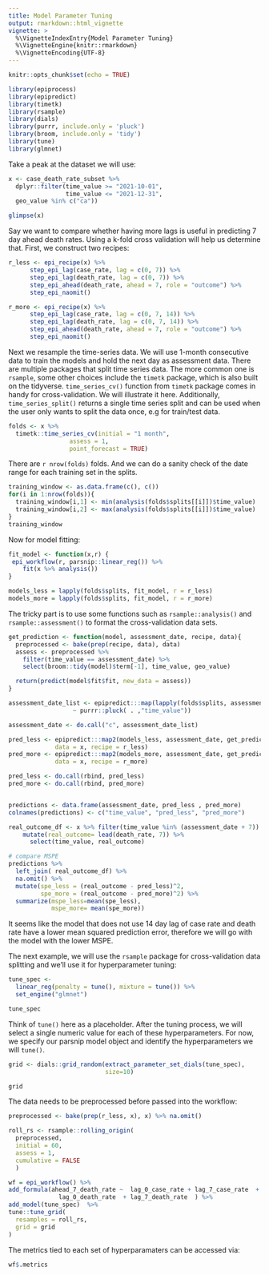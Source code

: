 ```yaml
---
title: Model Parameter Tuning
output: rmarkdown::html_vignette
vignette: >
  %\VignetteIndexEntry{Model Parameter Tuning}
  %\VignetteEngine{knitr::rmarkdown}
  %\VignetteEncoding{UTF-8}
---
```


```r
knitr::opts_chunk$set(echo = TRUE)
```


```r
library(epiprocess)
library(epipredict)
library(timetk)
library(rsample)
library(dials)
library(purrr, include.only = 'pluck')
library(broom, include.only = 'tidy')
library(tune)
library(glmnet)
```

Take a peak at the dataset we will use:
```r
x <- case_death_rate_subset %>%
  dplyr::filter(time_value >= "2021-10-01", 
                time_value <= "2021-12-31",
  geo_value %in% c("ca"))

glimpse(x)
```

Say we want to compare whether having more lags is useful in predicting 
7 day ahead death rates. Using a k-fold cross validation will help us determine
that. First, we construct two recipes:

```r
r_less <- epi_recipe(x) %>%
      step_epi_lag(case_rate, lag = c(0, 7)) %>%
      step_epi_lag(death_rate, lag = c(0, 7)) %>%
      step_epi_ahead(death_rate, ahead = 7, role = "outcome") %>%
      step_epi_naomit()

r_more <- epi_recipe(x) %>%
      step_epi_lag(case_rate, lag = c(0, 7, 14)) %>%
      step_epi_lag(death_rate, lag = c(0, 7, 14)) %>%
      step_epi_ahead(death_rate, ahead = 7, role = "outcome") %>%
      step_epi_naomit()
```

Next we resample the time-series data. We will use 1-month consecutive data
to train the models and hold the next day as assessment data. 
There are multiple packages that split time series data. The more common one is
`rsample`, some other choices include the `timetk` package, which is also built
on the tidyverse. `time_series_cv()` function from `timetk` package comes 
in handy for cross-validation. We will illustrate it here.
Additionally, `time_series_split()` returns a single time series split and can
be used when the user only wants to split the data once, e.g for train/test data.

```r
folds <- x %>%
  timetk::time_series_cv(initial = "1 month",
                 assess = 1,
                 point_forecast = TRUE)
```

There are `r nrow(folds)` folds. And we can do a sanity check of the date range 
for each training set in the splits. 

```r
training_window <- as.data.frame(c(), c())
for(i in 1:nrow(folds)){
  training_window[i,1] <- min(analysis(folds$splits[[i]])$time_value)
  training_window[i,2] <- max(analysis(folds$splits[[i]])$time_value)
}
training_window
```

Now for model fitting:

```r

fit_model <- function(x,r) {
 epi_workflow(r, parsnip::linear_reg()) %>%
    fit(x %>% analysis())
}

models_less = lapply(folds$splits, fit_model, r = r_less)
models_more = lapply(folds$splits, fit_model, r = r_more)

```

The tricky part is to use some functions such as `rsample::analysis()` and 
`rsample::assessment()` to format the cross-validation data sets.

```r
get_prediction <- function(model, assessment_date, recipe, data){
  preprocessed <- bake(prep(recipe, data), data) 
  assess <- preprocessed %>% 
    filter(time_value == assessment_date) %>%
    select(broom::tidy(model)$term[-1], time_value, geo_value)

  return(predict(model$fit$fit, new_data = assess))
}

assessment_date_list <- epipredict:::map(lapply(folds$splits, assessment),
                  ~ purrr::pluck( . ,"time_value")) 

assessment_date <- do.call("c", assessment_date_list)

pred_less <- epipredict:::map2(models_less, assessment_date, get_prediction,
             data = x, recipe = r_less) 
pred_more <- epipredict:::map2(models_more, assessment_date, get_prediction,
             data = x, recipe = r_more) 

pred_less <- do.call(rbind, pred_less)
pred_more <- do.call(rbind, pred_more)


predictions <- data.frame(assessment_date, pred_less , pred_more) 
colnames(predictions) <- c("time_value", "pred_less", "pred_more")

real_outcome_df <- x %>% filter(time_value %in% (assessment_date + 7)) %>%
    mutate(real_outcome= lead(death_rate, 7)) %>%
      select(time_value, real_outcome)

# compare MSPE
predictions %>%
  left_join( real_outcome_df) %>%
  na.omit() %>%
  mutate(spe_less = (real_outcome - pred_less)^2,
         spe_more = (real_outcome - pred_more)^2) %>%
  summarize(mspe_less=mean(spe_less),
            mspe_more= mean(spe_more))
```

It seems like the model that does not use 14 day lag of case rate and death rate
have a lower mean squared prediction error, therefore we will go with the model
with the lower MSPE.

The next example, we will use the `rsample` package for cross-validation data 
splitting and we'll use it for hyperparameter tuning:

```r
tune_spec <- 
  linear_reg(penalty = tune(), mixture = tune()) %>% 
  set_engine("glmnet")

tune_spec
```

Think of `tune()` here as a placeholder. After the tuning process, we will 
select a single numeric value for each of these hyperparameters. 
For now, we specify our parsnip model object and identify the hyperparameters
we will `tune()`.

```r
grid <- dials::grid_random(extract_parameter_set_dials(tune_spec), 
                           size=10)

grid
```

The data needs to be preprocessed before passed into the workflow:

```r
preprocessed <- bake(prep(r_less, x), x) %>% na.omit()

roll_rs <- rsample::rolling_origin(
  preprocessed, 
  initial = 60, 
  assess = 1,
  cumulative = FALSE
  )

wf = epi_workflow() %>%
add_formula(ahead_7_death_rate ~  lag_0_case_rate + lag_7_case_rate  +
              lag_0_death_rate  + lag_7_death_rate  ) %>%
add_model(tune_spec)  %>% 
tune::tune_grid(
  resamples = roll_rs,
  grid = grid
)

```

The metrics tied to each set of hyperparamaters can be accessed via:
```r
wf$.metrics
```

